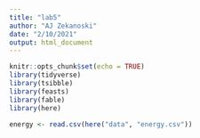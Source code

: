 ```yaml
---
title: "lab5"
author: "AJ Zekanoski"
date: "2/10/2021"
output: html_document
---
```


```r
knitr::opts_chunk$set(echo = TRUE)
library(tidyverse)
library(tsibble)
library(feasts)
library(fable)
library(here)
```

```r
energy <- read.csv(here("data", "energy.csv"))
```

